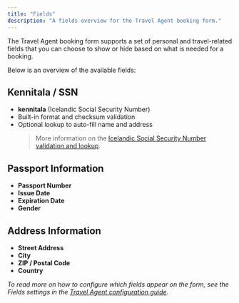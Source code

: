 ```yaml
---
title: "Fields"
description: "A fields overview for the Travel Agent booking form."
---
```


The Travel Agent booking form supports a set of personal and travel-related fields that you can choose to show or hide based on what is needed for a booking. 

Below is an overview of the available fields:

## Kennitala / SSN

- **kennitala** (Icelandic Social Security Number)
- Built-in format and checksum validation
- Optional lookup to auto-fill name and address
    >More information on the [Icelandic Social Security Number validation and lookup](/docs/ta-bookingform/features/kennitala).

## Passport Information

- **Passport Number**
- **Issue Date**
- **Expiration Date**
- **Gender**

## Address Information

- **Street Address**
- **City**
- **ZIP / Postal Code**
- **Country**

_To read more on how to configure which fields appear on the form, see the Fields settings in the [Travel Agent configuration guide](/docs/travel-agent)._ 